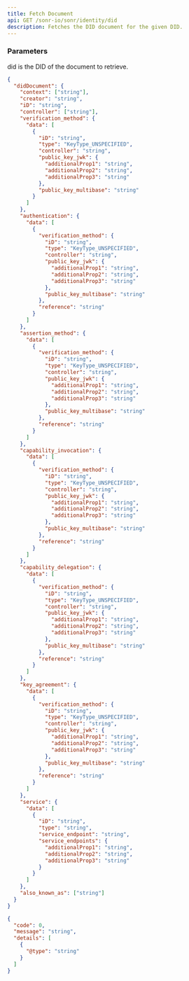 ```yaml
---
title: Fetch Document
api: GET /sonr-io/sonr/identity/did
description: Fetches the DID document for the given DID.
---
```


### Parameters

<ParamField path="did" type="string" required>
  did is the DID of the document to retrieve.
</ParamField>

<ResponseExample>

```json Response (200)
{
  "didDocument": {
    "context": ["string"],
    "creator": "string",
    "iD": "string",
    "controller": ["string"],
    "verification_method": {
      "data": [
        {
          "iD": "string",
          "type": "KeyType_UNSPECIFIED",
          "controller": "string",
          "public_key_jwk": {
            "additionalProp1": "string",
            "additionalProp2": "string",
            "additionalProp3": "string"
          },
          "public_key_multibase": "string"
        }
      ]
    },
    "authentication": {
      "data": [
        {
          "verification_method": {
            "iD": "string",
            "type": "KeyType_UNSPECIFIED",
            "controller": "string",
            "public_key_jwk": {
              "additionalProp1": "string",
              "additionalProp2": "string",
              "additionalProp3": "string"
            },
            "public_key_multibase": "string"
          },
          "reference": "string"
        }
      ]
    },
    "assertion_method": {
      "data": [
        {
          "verification_method": {
            "iD": "string",
            "type": "KeyType_UNSPECIFIED",
            "controller": "string",
            "public_key_jwk": {
              "additionalProp1": "string",
              "additionalProp2": "string",
              "additionalProp3": "string"
            },
            "public_key_multibase": "string"
          },
          "reference": "string"
        }
      ]
    },
    "capability_invocation": {
      "data": [
        {
          "verification_method": {
            "iD": "string",
            "type": "KeyType_UNSPECIFIED",
            "controller": "string",
            "public_key_jwk": {
              "additionalProp1": "string",
              "additionalProp2": "string",
              "additionalProp3": "string"
            },
            "public_key_multibase": "string"
          },
          "reference": "string"
        }
      ]
    },
    "capability_delegation": {
      "data": [
        {
          "verification_method": {
            "iD": "string",
            "type": "KeyType_UNSPECIFIED",
            "controller": "string",
            "public_key_jwk": {
              "additionalProp1": "string",
              "additionalProp2": "string",
              "additionalProp3": "string"
            },
            "public_key_multibase": "string"
          },
          "reference": "string"
        }
      ]
    },
    "key_agreement": {
      "data": [
        {
          "verification_method": {
            "iD": "string",
            "type": "KeyType_UNSPECIFIED",
            "controller": "string",
            "public_key_jwk": {
              "additionalProp1": "string",
              "additionalProp2": "string",
              "additionalProp3": "string"
            },
            "public_key_multibase": "string"
          },
          "reference": "string"
        }
      ]
    },
    "service": {
      "data": [
        {
          "iD": "string",
          "type": "string",
          "service_endpoint": "string",
          "service_endpoints": {
            "additionalProp1": "string",
            "additionalProp2": "string",
            "additionalProp3": "string"
          }
        }
      ]
    },
    "also_known_as": ["string"]
  }
}
```

```json Error
{
  "code": 0,
  "message": "string",
  "details": [
    {
      "@type": "string"
    }
  ]
}
```

</ResponseExample>
